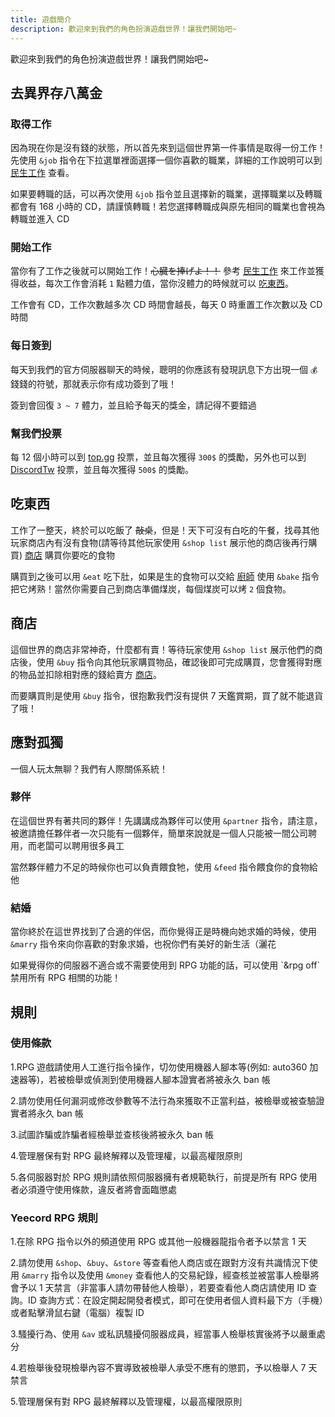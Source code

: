 ```yaml
---
title: 遊戲簡介
description: 歡迎來到我們的角色扮演遊戲世界！讓我們開始吧~
---
```


歡迎來到我們的角色扮演遊戲世界！讓我們開始吧~

## 去異界存八萬金

<div className='steps [&>h3]:step'>

### 取得工作

因為現在你是沒有錢的狀態，所以首先來到這個世界第一件事情是取得一份工作！先使用 `&job` 指令在下拉選單裡面選擇一個你喜歡的職業，詳細的工作說明可以到 [民生工作](./jobs) 查看。

如果要轉職的話，可以再次使用 `&job` 指令並且選擇新的職業，選擇職業以及轉職都會有 168 小時的 CD，請謹慎轉職！若您選擇轉職成與原先相同的職業也會視為轉職並進入 CD

### 開始工作

當你有了工作之後就可以開始工作！~~心臓を捧げよ！！~~ 參考 [民生工作](/docs/rpg/jobs) 來工作並獲得收益，每次工作會消耗 `1` 點體力值，當你沒體力的時候就可以 [吃東西](#吃東西)。

工作會有 CD，工作次數越多次 CD 時間會越長，每天 0 時重置工作次數以及 CD 時間

### 每日簽到

每天到我們的官方伺服器聊天的時候，聰明的你應該有發現訊息下方出現一個 `💰` 錢錢的符號，那就表示你有成功簽到了哦！

簽到會回復 `3 ~ 7` 體力，並且給予每天的獎金，請記得不要錯過

### 幫我們投票

每 12 個小時可以到 [top.gg](https://yeecord.com/topgg) 投票，並且每次獲得 `300$` 的獎勵，另外也可以到 [DiscordTw](https://yeecord.com/dst) 投票，並且每次獲得 `500$` 的獎勵。

</div>

## 吃東西

工作了一整天，終於可以吃飯了 ~~敲桌~~，但是！天下可沒有白吃的午餐，找尋其他玩家商店內有沒有食物(請等待其他玩家使用 `&shop list` 展示他的商店後再行購買) [商店](#商店) 購買你要吃的食物

購買到之後可以用 `&eat` 吃下肚，如果是生的食物可以交給 [廚師](/docs/rpg/jobs#燒烤) 使用 `&bake` 指令把它烤熟！當然你需要自己到商店準備煤炭，每個煤炭可以烤 `2` 個食物。

## 商店

這個世界的商店非常神奇，什麼都有賣！等待玩家使用 `&shop list` 展示他們的商店後，使用 `&buy` 指令向其他玩家購買物品，確認後即可完成購買，您會獲得對應的物品並扣除相對應的錢給賣方 [商店](/docs/rpg/shop/)。

<Adsense />

而要購買則是使用 `&buy` 指令，很抱歉我們沒有提供 7 天鑑賞期，買了就不能退貨了哦！

## 應對孤獨

一個人玩太無聊？我們有人際關係系統！

<div className='steps [&>h3]:step'>

### 夥伴

在這個世界有著共同的夥伴！先講講成為夥伴可以使用 `&partner` 指令，請注意，被邀請擔任夥伴者一次只能有一個夥伴，簡單來說就是一個人只能被一間公司聘用，而老闆可以聘用很多員工

當然夥伴體力不足的時候你也可以負責餵食牠，使用 `&feed` 指令餵食你的食物給他

### 結婚

當你終於在這世界找到了合適的伴侶，而你覺得正是時機向她求婚的時候，使用 `&marry` 指令來向你喜歡的對象求婚，也祝你們有美好的新生活（灑花

</div>

<Info title="我想先告知你">
  如果覺得你的伺服器不適合或不需要使用到 RPG 功能的話，可以使用 `&rpg off`
  禁用所有 RPG 相關的功能！
</Info>

<Adsense />

## 規則

### 使用條款

1.RPG 遊戲請使用人工進行指令操作，切勿使用機器人腳本等(例如: auto360 加速器等)，若被檢舉或偵測到使用機器人腳本證實者將被永久 ban 帳

2.請勿使用任何漏洞或修改參數等不法行為來獲取不正當利益，被檢舉或被查驗證實者將永久 ban 帳

3.試圖詐騙或詐騙者經檢舉並查核後將被永久 ban 帳

4.管理層保有對 RPG 最終解釋以及管理權，以最高權限原則

5.各伺服器對於 RPG 規則請依照伺服器擁有者規範執行，前提是所有 RPG 使用者必須遵守使用條款，違反者將會面臨懲處

### Yeecord RPG 規則

1.在除 RPG 指令以外的頻道使用 RPG 或其他一般機器龍指令者予以禁言 1 天

2.請勿使用 `&shop`、`&buy`、`&store` 等查看他人商店或在跟對方沒有共識情況下使用 `&marry` 指令以及使用 `&money` 查看他人的交易紀錄，經查核並被當事人檢舉將會予以 1 天禁言（非當事人請勿帶替他人檢舉），若要查看他人商店請使用 ID 查詢。ID 查詢方式：在設定開起開發者模式，即可在使用者個人資料最下方（手機）或者點擊滑鼠右鍵（電腦）複製 ID

3.騷擾行為、使用 `&av` 或私訊騷擾伺服器成員，經當事人檢舉核實後將予以嚴重處分

4.若檢舉後發現檢舉內容不實導致被檢舉人承受不應有的懲罰，予以檢舉人 7 天禁言

5.管理層保有對 RPG 最終解釋以及管理權，以最高權限原則

<Adsense />
